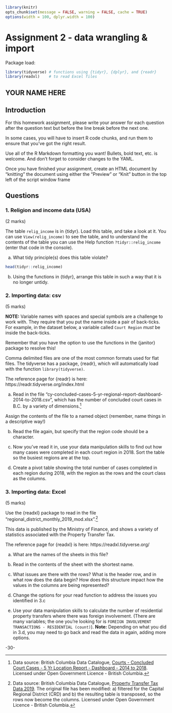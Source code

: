 <!-- 
This file by Martin Monkman 
is licensed under a Creative Commons Attribution 4.0 International License
https://creativecommons.org/licenses/by/4.0/  

-->

```r
library(knitr)
opts_chunk$set(message = FALSE, warning = FALSE, cache = TRUE)
options(width = 100, dplyr.width = 100)
```

# Assignment 2 - data wrangling & import {#assignment2}


Package load:
```r
library(tidyverse) # functions using {tidyr}, {dplyr}, and {readr}
library(readxl)    # to read Excel files

```

## YOUR NAME HERE



## Introduction

For this homework assignment, please write your answer for each question after the question text but before the line break before the next one.

In some cases, you will have to insert R code chunks, and run them to ensure that you've got the right result.

Use all of the R Markdown formatting you want! Bullets, bold text, etc. is welcome. And don't forget to consider changes to the YAML.

Once you have finished your assignment, create an HTML document by "knitting" the document using either the "Preview" or "Knit" button in the top left of the script window frame


## Questions


### 1. Religion and income data (USA)
(2 marks)

The table `relig_income` is in {tidyr}. Load this table, and take a look at it. You can use `View(relig_income)` to see the table, and to understand the contents of the table you can use the Help function `?tidyr::relig_income` (enter that code in the console).

a. What tidy principle(s) does this table violate? 


```r
head(tidyr::relig_income)
```


b. Using the functions in {tidyr}, arrange this table in such a way that it is no longer untidy.



### 2. Importing data: csv
(5 marks)

**NOTE:** Variable names with spaces and special symbols are a challenge to work with. They require that you put the name inside a pair of back-ticks. For example, in the dataset below, a variable called `Court Region` _must_ be inside the back-ticks. 

Remember that you have the option to use the functions in the {janitor} package to resolve this!

Comma delimited files are one of the most common formats used for flat files. The tidyverse has a package, {readr}, which will automatically load with the function `library(tidyverse)`.

The reference page for {readr} is here: https://readr.tidyverse.org/index.html

a. Read in the file "cy-concluded-cases-5-yr-regional-report-dashboard-2014-to-2018.csv", which has the number of concluded court cases in B.C. by a variety of dimensions.^[Data source: British Columbia Data Catalogue, [Courts - Concluded Court Cases - 5 Yr Location Report - Dashboard - 2014 to 2018](https://catalogue.data.gov.bc.ca/dataset/courts-concluded-court-cases-5-yr-location-report-dashboard-2014-to-2018). Licensed under Open Government Licence - British Columbia.] 

Assign the contents of the file to a named object (remember, name things in a descriptive way!)



b. Read the file again, but specify that the region code should be a character.


c. Now you've read it in, use your data manipulation skills to find out how many cases were completed in each court region in 2018. Sort the table so the busiest regions are at the top.


d. Create a pivot table showing the total number of cases completed in each region during 2018, with the region as the rows and the court class as the columns. 



### 3. Importing data: Excel
(5 marks)

Use the {readxl} package to read in the file "regional_district_monthly_2019_mod.xlsx".^[Data source: British Columbia Data Catalogue, [Property Transfer Tax Data 2019](https://catalogue.data.gov.bc.ca/dataset/property-transfer-tax-data-2019). The original file has been modified: a) filtered for the Capital Regional District (CRD) and
b) the resulting table is transposed, so the rows now become the columns.
Licensed under Open Government Licence - British Columbia.]  

This data is published by the Ministry of Finance, and shows a variety of statistics associated with the Property Transfer Tax.

The reference page for {readxl} is here: https://readxl.tidyverse.org/

a. What are the names of the sheets in this file?


b. Read in the contents of the sheet with the shortest name.


c. What issues are there with the rows? What is the header row, and in what row does the data begin? How does this structure impact how the values in the columns are being represented? 

d. Change the options for your read function to address the issues you identified in 3.c


e. Use your data manipulation skills to calculate the number of residential property transfers where there was foreign involvement. (There are many variables; the one you're looking for is `FOREIGN INVOLVEMENT TRANSACTIONS - RESIDENTIAL (count)`). **Note:** Depending on what you did in 3.d, you may need to go back and read the data in again, adding more options.


-30-